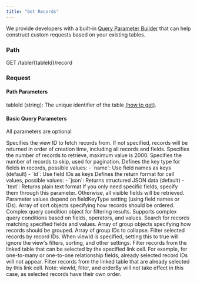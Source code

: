 ```yaml
---
title: "Get Records"
---
```


<Tip>We provide developers with a built-in [Query Parameter Builder](https://app.teable.io/developer/tool/query-builder) that can help construct custom requests based on your existing tables.</Tip>

### Path
GET /table/{tableId}/record
​
### Request
#### Path Parameters
tableId (string): The unique identifier of the table [(how to get)](/en/api-doc/get-id#tableid).

#### Basic Query Parameters
All parameters are optional

<ParamField query="viewId" type="string">
  Specifies the view ID to fetch records from. If not specified, records will be returned in order of creation time, including all records and fields.
</ParamField>

<ParamField query="take" type="number">
  Specifies the number of records to retrieve, maximum value is 2000.
</ParamField>

<ParamField query="skip" type="number">
  Specifies the number of records to skip, used for pagination.
</ParamField>

<ParamField query="fieldKeyType" type="string" default="name">
  Defines the key type for fields in records, possible values:
  - `name`: Use field names as keys (default)
  - `id`: Use field IDs as keys
</ParamField>

<ParamField query="cellFormat" type="string" default="json">
  Defines the return format for cell values, possible values:
  - `json`: Returns structured JSON data (default)
  - `text`: Returns plain text format
</ParamField>

<ParamField query="projection" type="string[]">
  If you only need specific fields, specify them through this parameter. Otherwise, all visible fields will be retrieved. Parameter values depend on fieldKeyType setting (using field names or IDs).
</ParamField>

<ParamField query="orderBy" type="string">
  Array of sort objects specifying how records should be ordered.
</ParamField>

<ParamField query="filter" type="string">
  Complex query condition object for filtering results. Supports complex query conditions based on fields, operators, and values.
</ParamField>

<ParamField query="search" type="string[]">
  Search for records matching specified fields and values.
</ParamField>

<Accordion title="Advanced Query Parameters">
<ParamField query="groupBy" type="string">
  Array of group objects specifying how records should be grouped.
</ParamField>

<ParamField query="collapsedGroupIds" type="string[]">
  Array of group IDs to collapse.
</ParamField>

<ParamField query="selectedRecordIds" type="string[]">
  Filter selected records by record IDs.
</ParamField>

<ParamField query="ignoreViewQuery" type="boolean">
  When viewId is specified, setting this to true will ignore the view's filters, sorting, and other settings.
</ParamField>

<ParamField query="filterLinkCellCandidate" type="string[]">
  Filter records from the linked table that can be selected by the specified link cell. For example, for one-to-many or one-to-one relationship fields, already selected record IDs will not appear.
</ParamField>

<ParamField query="filterLinkCellSelected" type="string[]">
  Filter records from the linked table that are already selected by this link cell. Note: viewId, filter, and orderBy will not take effect in this case, as selected records have their own order.
</ParamField>
</Accordion>

